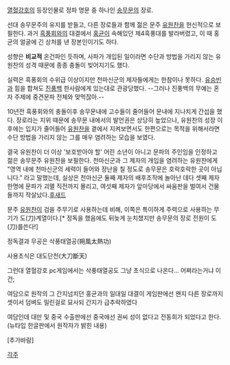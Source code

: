 [[열혈강호]]의 등장인물로 정파 명문 중 하나인 [[송무문]]의 장로.

선대 송무문주의 유지를 받들고, 다른 장로들과 함께 젊은 문주 [[유원찬]]을 헌신적으로 보필한다. 과거 [[흑풍회]]와의 대결에서 [[홍균]]이 속해있던 제4흑풍대를 발라버렸고, 이 때 홍균의 얼굴에 긴 상처를 낸 장본인이기도 하다.

성향은 '''비교적''' 온건파인 듯하며, 사파가 개입된 일이라면 수단과 방법을 가리지 않는 유원찬의 성격 때문에 종종 충돌이 빚어지기도 했다. 

실력은 흑풍회의 수위급 이상이지만 천마신군의 제자들에게는 한참이나 못하다. [[유승빈]]과 힘을 합쳐도 [[진풍백]] 한사람에게 있는대로 관광당했다. --그러나 진풍백의 무예는 혼자 주제에 중견문파 전체와 맞먹잖아.--

10년전 흑풍회와의 충돌이후 송무문내에 고수들이 줄어들어 문내에 지나치게 간섭을 했다. 장로라는 지위 때문에 송무문 내에서의 발언권은 상당히 높았으나, 유원찬의 성장 이후에는 입지가 줄어들어 [[유원찬]]을 곁에서 지켜보면서도 한편으로는 목적을 위해서라면 수단 방법을 가리지 않는 그를 매우 염려하는 모습을 보였다.

결국 유원찬이 더 이상 '보호받아야 할' 어린 소년이 아니고 문파의 주인임을 인정하고 젊은 송무문주 유원찬을 보필한다. 천마신군과 그 제자의 개입을 염려하는 유원찬에게 "영역 내에 천마신군의 세력이 들어와 장난을 칠 정도로 송무문은 호락호락한 곳이 아닙니다." 라고 말했는데, 실상은 천마신군 둘째 제자의 배후조작에 놀아난 데다 셋째 제자 한명에 문파가 괴멸 직전까지 몰리고, 여섯째 제자가 앞마당에서 싸움판을 벌여서 건물들까지 작살났다.[[후새드]]

문주 [[유원찬]]이 검을 주무기로 사용하는데 비해, 이쪽은 특이하게 주력으로 사용하는 무기가 도(刀)계열이다.[* 정독을 했음에도 뒤늦게 눈치챘지만 송무문의 장로 전원이 도(刀)를쓴다!]

정독결과 무공은 삭풍태열공(朔風太熱功)

사용초식은 대도단천(大刀斷天)

그런대 열혈강호 pc게임에서는 삭풍태열공도 그냥 초식으로 나온다... 어쩌라는거냐 이건;

여담으로 원작의 그 간지넘치던 홍균과의 일대일 대결이 게임판에선 왠지 다른 장로까지 셋이서 덤벼도 밀린걸로 묘사되 간지가 급추락하였다

여담인데 대만 및 중국 수출판에선 중국에선 권씨 성이 없다고 전동희가 되었다고 한다.(뉴타입 한글판에서 원작자가 밝힌 내용)

[추가바람]

[[각주]]
